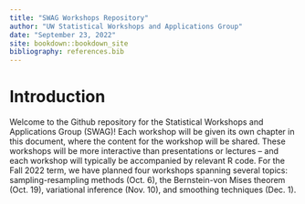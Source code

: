 ```yaml
--- 
title: "SWAG Workshops Repository"
author: "UW Statistical Workshops and Applications Group"
date: "September 23, 2022"
site: bookdown::bookdown_site
bibliography: references.bib 
---
```


# Introduction

Welcome to the Github repository for the Statistical Workshops and Applications Group (SWAG)! Each workshop will be given its own chapter in this document, where the content for the workshop will be shared. These workshops will be more interactive than presentations or lectures -- and each workshop will typically be accompanied by relevant R code. For the Fall 2022 term, we have planned four workshops spanning several topics: sampling-resampling methods (Oct. 6), the Bernstein-von Mises theorem (Oct. 19), variational inference (Nov. 10), and smoothing techniques (Dec. 1).


